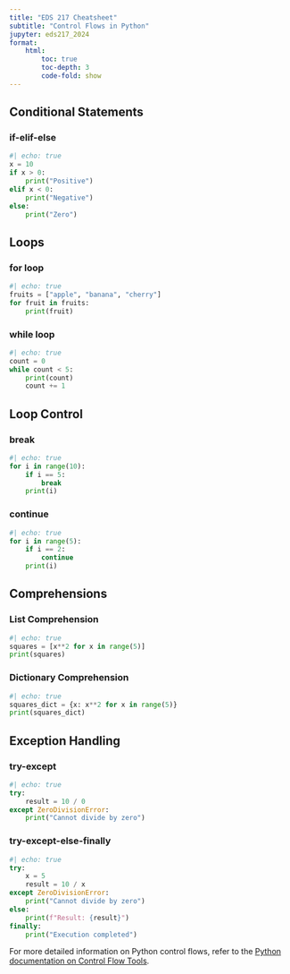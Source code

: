 ```yaml
---
title: "EDS 217 Cheatsheet"
subtitle: "Control Flows in Python"
jupyter: eds217_2024
format: 
    html:
        toc: true
        toc-depth: 3
        code-fold: show
---
```


## Conditional Statements

### if-elif-else

```python
#| echo: true
x = 10
if x > 0:
    print("Positive")
elif x < 0:
    print("Negative")
else:
    print("Zero")
```

## Loops

### for loop

```python
#| echo: true
fruits = ["apple", "banana", "cherry"]
for fruit in fruits:
    print(fruit)
```

### while loop

```python
#| echo: true
count = 0
while count < 5:
    print(count)
    count += 1
```

## Loop Control

### break

```python
#| echo: true
for i in range(10):
    if i == 5:
        break
    print(i)
```

### continue

```python
#| echo: true
for i in range(5):
    if i == 2:
        continue
    print(i)
```

## Comprehensions

### List Comprehension

```python
#| echo: true
squares = [x**2 for x in range(5)]
print(squares)
```

### Dictionary Comprehension

```python
#| echo: true
squares_dict = {x: x**2 for x in range(5)}
print(squares_dict)
```

## Exception Handling

### try-except

```python
#| echo: true
try:
    result = 10 / 0
except ZeroDivisionError:
    print("Cannot divide by zero")
```

### try-except-else-finally

```python
#| echo: true
try:
    x = 5
    result = 10 / x
except ZeroDivisionError:
    print("Cannot divide by zero")
else:
    print(f"Result: {result}")
finally:
    print("Execution completed")
```

For more detailed information on Python control flows, refer to the [Python documentation on Control Flow Tools](https://docs.python.org/3/tutorial/controlflow.html).